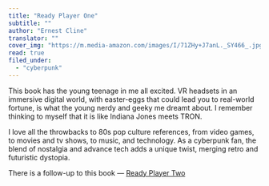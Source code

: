 ```yaml
---
title: "Ready Player One"
subtitle: ""
author: "Ernest Cline"
translator: ""
cover_img: "https://m.media-amazon.com/images/I/71ZHy+J7anL._SY466_.jpg"
read: true
filed_under:
  - "cyberpunk"
---
```


This book has the young teenage in me all excited. VR headsets in an immersive digital world, with easter-eggs that could lead you to real-world fortune, is what the young nerdy and geeky me dreamt about. I remember thinking to myself that it is like Indiana Jones meets TRON.

I love all the throwbacks to 80s pop culture references, from video games, to movies and tv shows, to music, and technology. As a cyberpunk fan, the blend of nostalgia and advance tech adds a unique twist, merging retro and futuristic dystopia.

There is a follow-up to this book — [Ready Player Two](/bookshelf/ernest-cline-ready-player-two)
